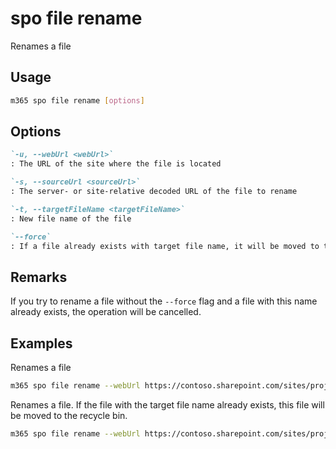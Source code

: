 
# spo file rename

Renames a file

## Usage

```sh
m365 spo file rename [options]
```

## Options

```md definition-list
`-u, --webUrl <webUrl>`
: The URL of the site where the file is located

`-s, --sourceUrl <sourceUrl>`
: The server- or site-relative decoded URL of the file to rename

`-t, --targetFileName <targetFileName>`
: New file name of the file

`--force`
: If a file already exists with target file name, it will be moved to the recycle bin. If omitted, the rename operation will be canceled if a file already exists with the specified file name
```

<Global />

## Remarks

If you try to rename a file without the `--force` flag and a file with this name already exists, the operation will be cancelled.

## Examples

Renames a file

```sh
m365 spo file rename --webUrl https://contoso.sharepoint.com/sites/project-x --sourceUrl '/Shared Documents/Test1.docx' --targetFileName 'Test2.docx'
```

Renames a file. If the file with the target file name already exists, this file will be moved to the recycle bin.

```sh
m365 spo file rename --webUrl https://contoso.sharepoint.com/sites/project-x --sourceUrl '/Shared Documents/Test1.docx' --targetFileName 'Test2.docx' --force
```
